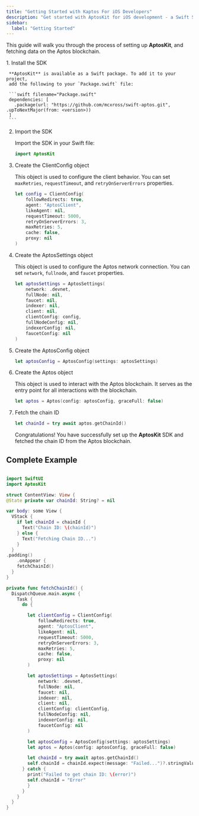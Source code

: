 ```yaml
---
title: "Getting Started with Kaptos For iOS Developers"
description: "Get started with AptosKit for iOS development - a Swift SDK for interacting with the Aptos blockchain"
sidebar:
  label: "Getting Started"
---
```



This guide will walk you through the process of setting up **AptosKit**, and
fetching data on the Aptos blockchain.

<Steps>
  1. Install the SDK

     **AptosKit** is available as a Swift package. To add it to your project,
     add the following to your `Package.swift` file:

     ```swift filename="Package.swift"
     dependencies: [
       .package(url: "https://github.com/mcxross/swift-aptos.git", .upToNextMajor(from: <version>))
     ]
     ```

  2. Import the SDK

     Import the SDK in your Swift file:

     ```swift filename="Main.swift"
     import AptosKit
     ```

  3. Create the ClientConfig object

     This object is used to configure the client behavior. You can set `maxRetries`,
     `requestTimeout`, and `retryOnServerErrors` properties.

     ```swift filename="Main.swift"
     let config = ClientConfig(
         followRedirects: true,
         agent: "AptosClient",
         likeAgent: nil,
         requestTimeout: 5000,
         retryOnServerErrors: 3,
         maxRetries: 5,
         cache: false,
         proxy: nil
     )
     ```

  4. Create the AptosSettings object

     This object is used to configure the Aptos network connection. You can set `network`,
     `fullnode`, and `faucet` properties.

     ```swift filename="Main.swift"
     let aptosSettings = AptosSettings(
         network: .devnet,
         fullNode: nil,
         faucet: nil,
         indexer: nil,
         client: nil,
         clientConfig: config,
         fullNodeConfig: nil,
         indexerConfig: nil,
         faucetConfig: nil
     )
     ```

  5. Create the AptosConfig object

     ```swift filename="Main.swift"
     let aptosConfig = AptosConfig(settings: aptosSettings)
     ```

  6. Create the Aptos object

     This object is used to interact with the Aptos blockchain. It serves as the
     entry point for all interactions with the blockchain.

     ```swift filename="Main.swift"
     let aptos = Aptos(config: aptosConfig, graceFull: false)
     ```

  7. Fetch the chain ID

     ```swift filename="Main.swift"
     let chainId = try await aptos.getChainId()
     ```

     Congratulations! You have successfully set up the **AptosKit** SDK and fetched the chain ID from the Aptos blockchain.
</Steps>

## Complete Example

```swift filename="Main.swift"

import SwiftUI
import AptosKit

struct ContentView: View {
@State private var chainId: String? = nil

var body: some View {
  VStack {
    if let chainId = chainId {
      Text("Chain ID: \(chainId)")
    } else {
      Text("Fetching Chain ID...")
    }
  }
.padding()
    .onAppear {
    fetchChainId()
  }
}

private func fetchChainId() {
  DispatchQueue.main.async {
    Task {
      do {

        let clientConfig = ClientConfig(
            followRedirects: true,
            agent: "AptosClient",
            likeAgent: nil,
            requestTimeout: 5000,
            retryOnServerErrors: 3,
            maxRetries: 5,
            cache: false,
            proxy: nil
        )

        let aptosSettings = AptosSettings(
            network: .devnet,
            fullNode: nil,
            faucet: nil,
            indexer: nil,
            client: nil,
            clientConfig: clientConfig,
            fullNodeConfig: nil,
            indexerConfig: nil,
            faucetConfig: nil
        )

        let aptosConfig = AptosConfig(settings: aptosSettings)
        let aptos = Aptos(config: aptosConfig, graceFull: false)

        let chainId = try await aptos.getChainId()
        self.chainId = chainId.expect(message: "Failed...")?.stringValue ?? "null"
      } catch {
        print("Failed to get chain ID: \(error)")
        self.chainId = "Error"
        }
      }
    }
  }
}
```
